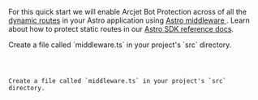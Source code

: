 
For this quick start we will enable Arcjet Bot Protection across of all the
[dynamic routes](https://docs.astro.build/en/guides/routing/#dynamic-routes) in
your Astro application using
[Astro middleware ](https://docs.astro.build/en/guides/middleware/). Learn about
how to protect static routes in our
[Astro SDK reference docs](/reference/astro#static-routes).

<SelectableContent client:load syncKey="language" frameworkSwitcher>
<div slot="TypeScript" slotIdx="1">
Create a file called `middleware.ts` in your project's `src` directory.

<Code
  code={Step3TS}
  lang="ts"
  title="src/middleware.ts"
/>
</div>
<div slot="JavaScript" slotIdx="2">
Create a file called `middleware.ts` in your project's `src` directory.

<Code
  code={Step3JS}
  lang="js"
  title="src/middleware.js"
/>
</div>
</SelectableContent>
